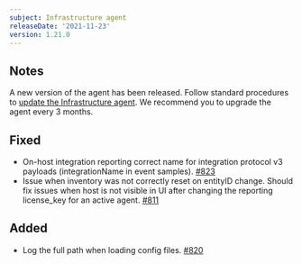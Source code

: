 ```yaml
---
subject: Infrastructure agent
releaseDate: '2021-11-23'
version: 1.21.0
---
```


## Notes
A new version of the agent has been released. Follow standard procedures to [update the Infrastructure agent](/docs/infrastructure/install-configure-manage-infrastructure/update-or-uninstall/update-infrastructure-agent).
We recommend you to upgrade the agent every 3 months.

## Fixed
- On-host integration reporting correct name for integration protocol v3 payloads (integrationName in event samples). [#823](https://github.com/newrelic/infrastructure-agent/pull/823)
- Issue when inventory was not correctly reset on entityID change. Should fix issues when host is not visible in UI after changing the reporting license_key for an active agent. [#811](https://github.com/newrelic/infrastructure-agent/pull/811)

## Added
- Log the full path when loading config files. [#820](https://github.com/newrelic/infrastructure-agent/pull/820)
